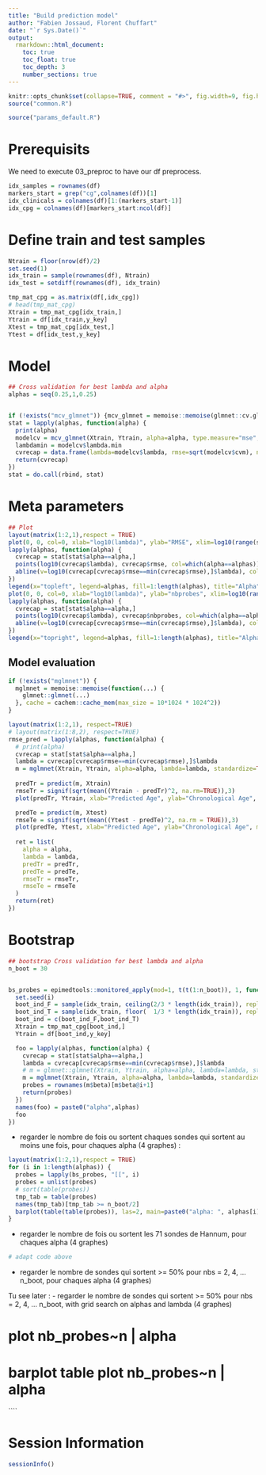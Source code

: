 ---
title: "Build prediction model"
author: "Fabien Jossaud, Florent Chuffart"
date: "`r Sys.Date()`"
output: 
  rmarkdown::html_document:
    toc: true
    toc_float: true
    toc_depth: 3
    number_sections: true
---


```{r echo=FALSE}
knitr::opts_chunk$set(collapse=TRUE, comment = "#>", fig.width=9, fig.height=6, eval=TRUE, echo=TRUE, results="verbatim")
source("common.R")
```

```{r params}
source("params_default.R")
```

# Prerequisits

We need to execute 03_preproc to have our df preprocess. 


```{r building_indexes}
idx_samples = rownames(df)
markers_start = grep("cg",colnames(df))[1]
idx_clinicals = colnames(df)[1:(markers_start-1)]
idx_cpg = colnames(df)[markers_start:ncol(df)]
```

# Define train and test samples

```{r train test sets}
Ntrain = floor(nrow(df)/2)
set.seed(1)
idx_train = sample(rownames(df), Ntrain)
idx_test = setdiff(rownames(df), idx_train)

tmp_mat_cpg = as.matrix(df[,idx_cpg])
# head(tmp_mat_cpg)
Xtrain = tmp_mat_cpg[idx_train,]
Ytrain = df[idx_train,y_key]
Xtest = tmp_mat_cpg[idx_test,]
Ytest = df[idx_test,y_key]
``` 


# Model 

```{r glmnet model}
## Cross validation for best lambda and alpha
alphas = seq(0.25,1,0.25)


if (!exists("mcv_glmnet")) {mcv_glmnet = memoise::memoise(glmnet::cv.glmnet)}
stat = lapply(alphas, function(alpha) {   
  print(alpha)
  modelcv = mcv_glmnet(Xtrain, Ytrain, alpha=alpha, type.measure="mse", standardize=TRUE)
  lambdamin = modelcv$lambda.min
  cvrecap = data.frame(lambda=modelcv$lambda, rmse=sqrt(modelcv$cvm), nbprobes=modelcv$nzero, alpha=alpha)
  return(cvrecap)  
})
stat = do.call(rbind, stat)
```

# Meta parameters

```{r meta parameters}
## Plot
layout(matrix(1:2,1),respect = TRUE)
plot(0, 0, col=0, xlab="log10(lambda)", ylab="RMSE", xlim=log10(range(stat$lambda)), ylim=range(stat$rmse))
lapply(alphas, function(alpha) { 
  cvrecap = stat[stat$alpha==alpha,]
  points(log10(cvrecap$lambda), cvrecap$rmse, col=which(alpha==alphas))
  abline(v=log10(cvrecap[cvrecap$rmse==min(cvrecap$rmse),]$lambda), col=which(alpha==alphas))
})
legend(x="topleft", legend=alphas, fill=1:length(alphas), title="Alpha")
plot(0, 0, col=0, xlab="log10(lambda)", ylab="nbprobes", xlim=log10(range(stat$lambda)), ylim=range(stat$nbprobes))
lapply(alphas, function(alpha) { 
  cvrecap = stat[stat$alpha==alpha,]
  points(log10(cvrecap$lambda), cvrecap$nbprobes, col=which(alpha==alphas))
  abline(v=log10(cvrecap[cvrecap$rmse==min(cvrecap$rmse),]$lambda), col=which(alpha==alphas))
})
legend(x="topright", legend=alphas, fill=1:length(alphas), title="Alpha")
```

## Model evaluation

```{r model eval}
if (!exists("mglmnet")) {
  mglmnet = memoise::memoise(function(...) {
    glmnet::glmnet(...)
  }, cache = cachem::cache_mem(max_size = 10*1024 * 1024^2))
}

layout(matrix(1:2,1), respect=TRUE)
# layout(matrix(1:8,2), respect=TRUE)
rmse_pred = lapply(alphas, function(alpha) { 
  # print(alpha)
  cvrecap = stat[stat$alpha==alpha,]
  lambda = cvrecap[cvrecap$rmse==min(cvrecap$rmse),]$lambda
  m = mglmnet(Xtrain, Ytrain, alpha=alpha, lambda=lambda, standardize=TRUE) 
                         
  predTr = predict(m, Xtrain)
  rmseTr = signif(sqrt(mean((Ytrain - predTr)^2, na.rm=TRUE)),3)
  plot(predTr, Ytrain, xlab="Predicted Age", ylab="Chronological Age", main = paste0("Train alpha: ",alpha,", rmse: ", rmseTr))

  predTe = predict(m, Xtest)
  rmseTe = signif(sqrt(mean((Ytest - predTe)^2, na.rm = TRUE)),3)
  plot(predTe, Ytest, xlab="Predicted Age", ylab="Chronological Age", main = paste0("Test alpha: ",alpha,", rmse: ", rmseTe))  
  
  ret = list(
  	alpha = alpha,
  	lambda = lambda,
  	predTr = predTr,
  	predTe = predTe,
  	rmseTr = rmseTr,
  	rmseTe = rmseTe
  )
  return(ret)
})
```




# Bootstrap

```{r boostrap}
## bootstrap Cross validation for best lambda and alpha
n_boot = 30


bs_probes = epimedtools::monitored_apply(mod=1, t(t(1:n_boot)), 1, function(i) { # Bootstrap sample creation
  set.seed(i)
  boot_ind_F = sample(idx_train, ceiling(2/3 * length(idx_train)), replace=FALSE)
  boot_ind_T = sample(idx_train, floor(  1/3 * length(idx_train)), replace=TRUE)
  boot_ind = c(boot_ind_F,boot_ind_T)
  Xtrain = tmp_mat_cpg[boot_ind,]
  Ytrain = df[boot_ind,y_key]

  foo = lapply(alphas, function(alpha) {
    cvrecap = stat[stat$alpha==alpha,]
    lambda = cvrecap[cvrecap$rmse==min(cvrecap$rmse),]$lambda
    # m = glmnet::glmnet(Xtrain, Ytrain, alpha=alpha, lambda=lambda, standardize=TRUE)
    m = mglmnet(Xtrain, Ytrain, alpha=alpha, lambda=lambda, standardize=TRUE)
    probes = rownames(m$beta)[m$beta@i+1]
    return(probes)
  })
  names(foo) = paste0("alpha",alphas)
  foo
})
```



- regarder le nombre de fois ou sortent chaques sondes qui sortent au moins une fois, pour chaques alpha (4 graphes) : 
```{r}
layout(matrix(1:2,1),respect = TRUE)
for (i in 1:length(alphas)) {
  probes = lapply(bs_probes, "[[", i)
  probes = unlist(probes)
  # sort(table(probes))
  tmp_tab = table(probes)
  names(tmp_tab)[tmp_tab >= n_boot/2]
  barplot(table(table(probes)), las=2, main=paste0("alpha: ", alphas[i]))
}
```
- regarder le nombre de fois ou sortent les 71 sondes de Hannum, pour chaques alpha (4 graphes) 
```{r}
# adapt code above
```




- regarder le nombre de sondes qui sortent >= 50% pour nbs = 2, 4, ... n_boot, pour chaques alpha (4 graphes)


Tu see later : 
- regarder le nombre de sondes qui sortent >= 50% pour nbs = 2, 4, ... n_boot, with grid search on alphas and lambda (4 graphes)













# plot nb_probes~n | alpha

# barplot table plot nb_probes~n | alpha

````


# Session Information

```{r, results="verbatim"}
sessionInfo()
```
